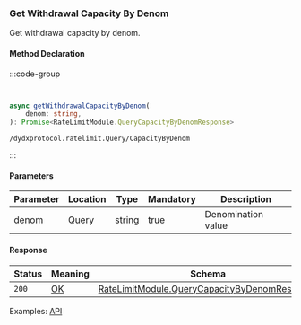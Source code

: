 ### Get Withdrawal Capacity By Denom

Get withdrawal capacity by denom.

#### Method Declaration

:::code-group

```python [Python]
```

```rust [Rust]
```

```typescript [TypeScript]
async getWithdrawalCapacityByDenom(
    denom: string,
): Promise<RateLimitModule.QueryCapacityByDenomResponse>
```

```uri
/dydxprotocol.ratelimit.Query/CapacityByDenom
```
:::

#### Parameters

| Parameter | Location  | Type      | Mandatory | Description           |
| --------- | --------- | --------- | --------- | --------------------- |
| denom     | Query     | string    | true      | Denomination value    |

#### Response

| Status    | Meaning   | Schema                                            |
| --------- | --------- | ------------------------------------------------- |
| `200`     | [OK]      | [RateLimitModule.QueryCapacityByDenomResponse]    |


Examples: [API]

[API]: https://test-dydx-rest.kingnodes.com/dydxprotocol/v4/ratelimit/capacity_by_denom?denom=adv4tnt

[OK]: /types/ok
[RateLimitModule.QueryCapacityByDenomResponse]: /types/cosmos
